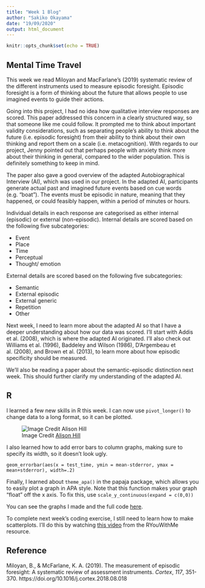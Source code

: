 ```yaml
---
title: "Week 1 Blog"
author: "Sakiko Okayama"
date: "19/09/2020"
output: html_document
---
```


```r
knitr::opts_chunk$set(echo = TRUE)
```

## Mental Time Travel 
This week we read Miloyan and MacFarlane's (2019) systematic review of the different instruments used to measure episodic foresight. Episodic foresight is a form of thinking about the future that allows people to use imagined events to guide their actions. 

Going into this project, I had no idea how qualitative interview responses are scored. This paper addressed this concern in a clearly structured way, so that someone like me could follow. It prompted me to think about important validity considerations, such as separating people's ability to think about the future (i.e. episodic foresight) from their ability to think about their own thinking and report them on a scale (i.e. metacognition). With regards to our project, Jenny pointed out that perhaps people with anxiety think more about their thinking in general, compared to the wider population. This is definitely something to keep in mind. 

The paper also gave a good overview of the adapted Autobiographical Interview (AI), which was used in our project. In the adapted AI, participants generate actual past and imagined future events based on cue words (e.g. "boat"). The events must be episodic in nature, meaning that they happened, or could feasibly happen, within a period of minutes or hours. 

Individual details in each response are categorised as either internal (episodic) or external (non-episodic). Internal details are scored based on the following five subcategories: 

- Event
- Place
- Time
- Perceptual
- Thought/ emotion

External details are scored based on the following five subcategories: 

- Semantic
- External episodic
- External generic
- Repetition
- Other 

Next week, I need to learn more about the adapted AI so that I have a deeper understanding about how our data was scored. I'll start with Addis et al. (2008), which is where the adapted AI originated. I'll also check out Williams et al. (1996), Baddeley and Wilson (1986), D'Argembeau et al. (2008), and Brown et al. (2013), to learn more about how episodic specificity should be measured. 

We'll also be reading a paper about the semantic-episodic distinction next week. This should further clarify my understanding of the adapted AI. 

## R 
I learned a few new skills in R this week. I can now use `pivot_longer()` to change data to a long format, so it can be plotted. 

![Image Credit [Alison Hill](https://twitter.com/apreshill)](https://rladiessydney.org/img/longer_arguments.png)

I also learned how to add error bars to column graphs, making sure to specify its width, so it doesn't look ugly. 

`geom_errorbar(aes(x = test_time, ymin = mean-stderror, ymax = mean+stderror), width=.2)`

Finally, I learned about `theme_apa()` in the papaja package, which allows you to easily plot a graph in APA style. Note that this function makes your graph "float" off the x axis. To fix this, use `scale_y_continuous(expand = c(0,0))`

You can see the graphs I made and the full code [here](https://jenrichmond.github.io/sakiko_project/coding1.html). 

To complete next week's coding exercise, I still need to learn how to make scatterplots. I'll do this by watching [this video](https://www.youtube.com/watch?v=Ouoinu4ScPs&feature=emb_logo&ab_channel=RLadiesSydney) from the RYouWithMe resource.

## Reference
Miloyan, B., & McFarlane, K. A. (2019). The measurement of episodic foresight: A systematic review of assessment instruments. *Cortex*, *117*, 351-370. https://doi.org/10.1016/j.cortex.2018.08.018
